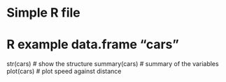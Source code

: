 # Simple R file
# R example data.frame "cars"
str(cars)     # show the structure
summary(cars) # summary of the variables
plot(cars)    # plot speed against distance


